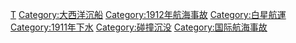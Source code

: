 [[Category:英國船艦|T]]
[[Category:大西洋沉船|Category:大西洋沉船]]
[[Category:1912年航海事故|Category:1912年航海事故]]
[[Category:白星航運|Category:白星航運]]
[[Category:1911年下水|Category:1911年下水]]
[[Category:碰撞沉没|Category:碰撞沉没]]
[[Category:国际航海事故|Category:国际航海事故]]
{{catmore|泰坦尼克号}}
